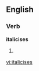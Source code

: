 
==English==

===Verb===
'''italicises'''

# {{third-person singular of|[[italicise]]}}

[[vi:italicises]]